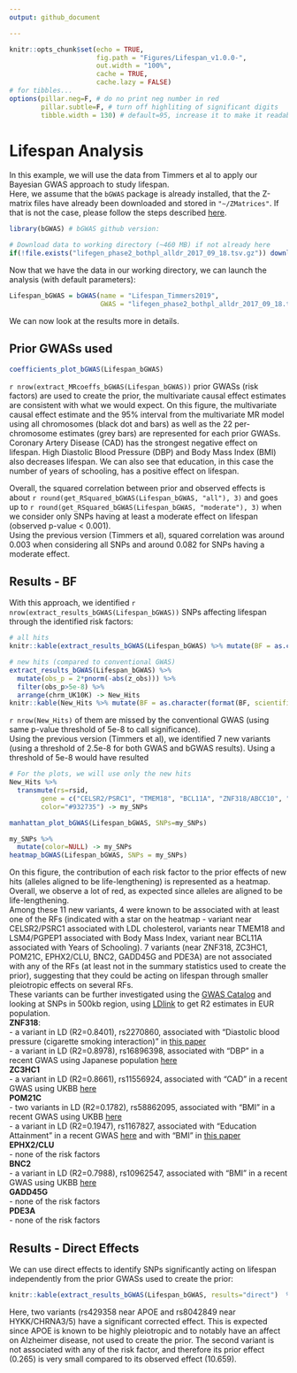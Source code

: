 ```yaml
---
output: github_document

---
```


```r
knitr::opts_chunk$set(echo = TRUE,
                      fig.path = "Figures/Lifespan_v1.0.0-",
                      out.width = "100%",
                      cache = TRUE,
                      cache.lazy = FALSE)
# for tibbles...
options(pillar.neg=F, # do no print neg number in red
        pillar.subtle=F, # turn off highliting of significant digits
        tibble.width = 130) # default=95, increase it to make it readable
```


# Lifespan Analysis

In this example, we will use the data from Timmers et al to apply our Bayesian GWAS approach to study lifespan.    
Here, we assume that the `bGWAS` package is already installed, that the Z-matrix files have already been downloaded and stored in `"~/ZMatrices"`. If that is not the case, please follow the steps described [here](../README.md). 

```r
library(bGWAS) # bGWAS github version:

# Download data to working directory (~460 MB) if not already here
if(!file.exists("lifegen_phase2_bothpl_alldr_2017_09_18.tsv.gz")) download.file(url = "https://datashare.is.ed.ac.uk/bitstream/handle/10283/3209/lifegen_phase2_bothpl_alldr_2017_09_18.tsv.gz?sequence=1&isAllowed=y", destfile = "lifegen_phase2_bothpl_alldr_2017_09_18.tsv.gz")
```

Now that we have the data in our working directory, we can launch the analysis (with default parameters):

```r
Lifespan_bGWAS = bGWAS(name = "Lifespan_Timmers2019",
                       GWAS = "lifegen_phase2_bothpl_alldr_2017_09_18.tsv.gz")
```



We can now look at the results more in details.

## Prior GWASs used

```r
coefficients_plot_bGWAS(Lifespan_bGWAS)
```

`r nrow(extract_MRcoeffs_bGWAS(Lifespan_bGWAS))` prior GWASs (risk factors) are used to create the prior, the multivariate causal effect estimates are consistent with what we would expect. On this figure, the multivariate causal effect estimate and the 95\% interval from the multivariate MR model using all chromosomes (black dot and bars) as well as the 22 per-chromosome estimates (grey bars) are represented for each prior GWASs. Coronary Artery Disease (CAD) has the strongest negative effect on lifespan. High Diastolic Blood Pressure (DBP) and Body Mass Index (BMI) also decreases lifespan. We can also see that education, in this case the number of years of schooling, has a positive effect on lifespan.

Overall, the squared correlation between prior and observed effects is about `r round(get_RSquared_bGWAS(Lifespan_bGWAS, "all"), 3)` and goes up to `r round(get_RSquared_bGWAS(Lifespan_bGWAS, "moderate"), 3)` when we consider only SNPs having at least a moderate effect on lifespan (observed p-value < 0.001).     
Using the previous version (Timmers et al), squared correlation was around 0.003 when considering all SNPs and around 0.082 for SNPs having a moderate effect.    

## Results - BF

With this approach, we identified `r nrow(extract_results_bGWAS(Lifespan_bGWAS))` SNPs affecting lifespan through the identified risk factors:

```r
# all hits
knitr::kable(extract_results_bGWAS(Lifespan_bGWAS) %>% mutate(BF = as.character(format(BF, scientific=T, digits=3)), BF_p = as.character(format(BF_p, scientific=T, digits=3))) %>% arrange(chrm_UK10K), digits=3)

# new hits (compared to conventional GWAS)
extract_results_bGWAS(Lifespan_bGWAS) %>%
  mutate(obs_p = 2*pnorm(-abs(z_obs))) %>%
  filter(obs_p>5e-8) %>% 
  arrange(chrm_UK10K) -> New_Hits
knitr::kable(New_Hits %>% mutate(BF = as.character(format(BF, scientific=T, digits=3)), BF_p = as.character(format(BF_p, scientific=T, digits=3))), digits=3)
```

`r nrow(New_Hits)` of them are missed by the conventional GWAS (using same p-value threshold of 5e-8 to call significance).    
Using the previous version (Timmers et al), we identified 7 new variants (using a threshold of 2.5e-8 for both GWAS and bGWAS results). Using a threshold of 5e-8 would have resulted 

```r
# For the plots, we will use only the new hits
New_Hits %>% 
  transmute(rs=rsid,
		gene = c("CELSR2/PSRC1", "TMEM18", "BCL11A", "ZNF318/ABCC10", "ZC3HC1", "POM21C", "EPHX2/CLU", "BNC2", "GADD45G", "PDE3A", "LSM4/PGPEP1"),
		color="#932735") -> my_SNPs

manhattan_plot_bGWAS(Lifespan_bGWAS, SNPs=my_SNPs)
```


```r
my_SNPs %>%
  mutate(color=NULL) -> my_SNPs
heatmap_bGWAS(Lifespan_bGWAS, SNPs = my_SNPs)
```

    

On this figure, the contribution of each risk factor to the prior effects of new hits (alleles aligned to be life-lengthening) is represented as a heatmap. Overall, we observe a lot of red, as expected since alleles are aligned to be life-lengthening.    
Among these 11 new variants, 4 were known to be associated with at least one of the RFs (indicated with a star on the heatmap - variant near CELSR2/PSRC1 associated with LDL cholesterol, variants near TMEM18 and LSM4/PGPEP1 associated with Body Mass Index, variant near BCL11A associated with Years of Schooling). 
7 variants (near ZNF318, ZC3HC1, POM21C, EPHX2/CLU, BNC2, GADD45G and PDE3A) are not associated with any of the RFs (at least not in the summary statistics used to create the prior), suggesting that they could be acting on lifespan through smaller pleiotropic effects on several RFs.    
These variants can be further investigated using the [GWAS Catalog](https://www.ebi.ac.uk/gwas/) and looking at SNPs in 500kb region, using [LDlink](https://ldlink.nci.nih.gov/) to get R2 estimates in EUR population.    
**ZNF318**:      
- a variant in LD (R2=0.8401), rs2270860, associated with "Diastolic blood pressure (cigarette smoking interaction)" in [this paper](https://www.ncbi.nlm.nih.gov/pubmed/26390057)      
- a variant in LD (R2=0.8978), rs16896398, associated with "DBP" in a recent GWAS using Japanese population [here](https://www.ncbi.nlm.nih.gov/pubmed/29403010)      
**ZC3HC1**     
- a variant in LD (R2=0.8661), rs11556924, associated with "CAD" in a recent GWAS using UKBB  [here](https://www.ncbi.nlm.nih.gov/pubmed/29212778)     
**POM21C**          
- two variants in LD (R2=0.1782), rs58862095, associated with "BMI" in a recent GWAS using UKBB  [here](https://www.ncbi.nlm.nih.gov/pubmed/30595370)    
- a variant in LD (R2=0.1947), rs1167827, associated with "Education Attainment" in a recent GWAS [here](https://www.ncbi.nlm.nih.gov/pubmed/30038396) and with "BMI" in [this paper](https://www.ncbi.nlm.nih.gov/pubmed/26426971)    
**EPHX2/CLU**    
- none of the risk factors    
**BNC2**     
- a variant in LD (R2=0.7988), rs10962547, associated with "BMI" in a recent GWAS using UKBB [here](https://www.ncbi.nlm.nih.gov/pubmed/30595370)     
**GADD45G**     
- none of the risk factors     
**PDE3A**    
- none of the risk factors



## Results - Direct Effects


We can use direct effects to identify SNPs significantly acting on lifespan independently from the prior GWASs used to create the prior:

```r
knitr::kable(extract_results_bGWAS(Lifespan_bGWAS, results="direct")  %>% mutate(p_direct=as.character(format(p_direct, scientific=T, digits=3))), digits=3)
```

Here, two variants (rs429358 near APOE and rs8042849 near HYKK/CHRNA3/5) have a significant corrected effect. This is expected since APOE is known to be highly pleiotropic and to notably have an affect on Alzheimer disease, not used to create the prior. The second variant is not associated with any of the risk factor, and therefore its prior effect (0.265) is very small compared to its observed effect (10.659).



\newpage
\Large \textbf{References}
\scriptsize
